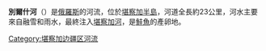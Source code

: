'''別爾什河'''（{{lang-ru|Берш}}）是[[俄羅斯|俄羅斯]]的河流，位於[[堪察加半島|堪察加半島]]，河道全長約23公里，河水主要來自融雪和雨水，最終注入[[堪察加河|堪察加河]]，是[[鮭魚|鮭魚]]的產卵地。

{{Russia-geo-stub}}
[[Category:堪察加边疆区河流|Category:堪察加边疆区河流]]
